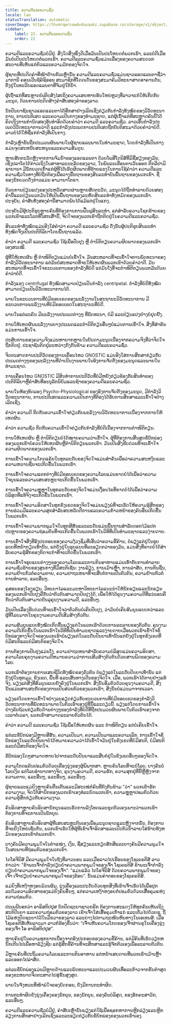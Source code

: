 ```yaml
---
title: ຄວາມດີແລະຄວາມຊົ່ວ
locale: lao
statusTranslation: automatic
coverImage: https://lhvmrqwrcowdvduuaukz.supabase.co/storage/v1/object/public/strapi-uploads/small_cover-educacion-fundamental.webp-2d51a7828a2b1309555be27f7e2a61a0.webp
sidebar:
    label: 22. ຄວາມດີແລະຄວາມຊົ່ວ
    order: 22
---
```

ຄວາມດີແລະຄວາມຊົ່ວບໍ່ມີຢູ່. ສິ່ງໃດສິ່ງໜຶ່ງດີເມື່ອມັນເປັນປະໂຫຍດຕໍ່ພວກເຮົາ, ແລະບໍ່ດີເມື່ອມັນບໍ່ເປັນປະໂຫຍດຕໍ່ພວກເຮົາ. ຄວາມດີແລະຄວາມຊົ່ວແມ່ນເລື່ອງຂອງຄວາມສະດວກສະບາຍທີ່ເຫັນແກ່ຕົວແລະຄວາມມັກຂອງຈິດໃຈ.

ຜູ້ຊາຍທີ່ປະດິດຄຳທີ່ໜ້າຢ້ານກົວເຫຼົ່ານັ້ນ ຄວາມດີແລະຄວາມຊົ່ວແມ່ນຊາວແອດແລນຕາຊື່ວ່າ ມາການີ ຄອນເວີນຊ໌ຄ໌ຊິອອນ ສະມາຊິກທີ່ໂດດເດັ່ນຂອງສະມາຄົມວິທະຍາສາດອາຄານດັນ, ຕັ້ງຢູ່ໃນທະວີບແອດແລນຕາທີ່ຈົມຢູ່ໃຕ້ນໍ້າ.

ຜູ້ເຖົ້າແກ່ທີ່ສະຫຼາດບໍ່ເຄີຍສົງໄສເຖິງຄວາມເສຍຫາຍອັນໃຫຍ່ຫຼວງທີ່ລາວຈະກໍ່ໃຫ້ເກີດກັບມະນຸດ, ດ້ວຍການປະດິດສ້າງຄຳສັບສອງຄຳຂອງລາວ.

ນັກປັນຍາຊົນຊາວແອດແລນຕາໄດ້ສຶກສາຢ່າງເລິກເຊິ່ງກ່ຽວກັບກໍາລັງທັງໝົດຂອງວິວັດທະນາການ, ການປະຕິເສດ ແລະຄວາມເປັນກາງຂອງທໍາມະຊາດ, ແຕ່ຜູ້ເຖົ້າແກ່ທີ່ສະຫຼາດຄົນນີ້ໄດ້ຄິດເຖິງການກໍານົດສອງອັນທໍາອິດດ້ວຍຄໍາວ່າ ຄວາມດີ ແລະຄວາມຊົ່ວ. ລາວເອີ້ນກຳລັງປະເພດວິວັດທະນາການວ່າດີ ແລະກຳລັງປະເພດການປະຕິເສດຖືກບັບຕິສະມາດ້ວຍຄຳວ່າບໍ່ດີ. ລາວບໍ່ໄດ້ໃຫ້ຊື່ແກ່ກຳລັງທີ່ເປັນກາງ.

ກໍາລັງເຫຼົ່ານັ້ນຖືກປະມວນຜົນພາຍໃນຜູ້ຊາຍແລະພາຍໃນທໍາມະຊາດ, ໂດຍກໍາລັງທີ່ເປັນກາງແມ່ນຈຸດສະຫນັບສະຫນູນແລະຄວາມສົມດຸນ.

ຫຼາຍສັດຕະວັດຫຼັງຈາກການຈົມນໍ້າຂອງແອດແລນຕາ ດ້ວຍໂພສີໂດນິສ໌ທີ່ມີຊື່ສຽງຂອງມັນ, ເຊິ່ງປລາໂຕໄດ້ກ່າວເຖິງໃນສາທາລະນະລັດຂອງລາວ, ໃນພົນລະເຮືອນຕາເວັນອອກ ຕີກລີຢາມິຊາຍານາ ມີນັກບວດເກົ່າແກ່ຜູ້ທີ່ໄດ້ເຮັດຜິດພາດທີ່ຮ້າຍແຮງໃນການໃຊ້ຄໍາວ່າ ຄວາມດີແລະຄວາມຊົ່ວໃນທາງທີ່ບໍ່ຖືກຕ້ອງເພື່ອວາງພື້ນຖານຂອງສິນລະທຳບົນພື້ນຖານຂອງພວກເຂົາ. ຊື່ຂອງນັກບວດດັ່ງກ່າວແມ່ນ ອາມານາໂຕຣາ.

ດ້ວຍການປ່ຽນແປງຂອງປະຫວັດສາດຜ່ານຫຼາຍສັດຕະວັດ, ມະນຸດໄດ້ຖືກທໍາລາຍດ້ວຍສອງຄໍານີ້ແລະປ່ຽນພວກມັນໃຫ້ເປັນພື້ນຖານຂອງລະຫັດສິນລະທໍາທັງຫມົດຂອງພວກເຂົາ. ປະຈຸບັນ, ຄໍາສັບທັງສອງຄໍານີ້ສາມາດພົບໄດ້ແມ້ແຕ່ຢູ່ໃນແກງ.

ປະຈຸບັນມີຜູ້ປະຕິຮູບຫຼາຍຄົນທີ່ຕ້ອງການການຟື້ນຟູສິນລະທໍາ, ແຕ່ສໍາລັບຄວາມໂຊກຮ້າຍຂອງພວກເຂົາແລະໂລກທີ່ໂສກເສົ້ານີ້, ຈິດໃຈຂອງພວກເຂົາຖືກຕິດຢູ່ໃນຄວາມດີແລະຄວາມຊົ່ວ.

ສິນລະທໍາທັງໝົດແມ່ນອີງໃສ່ຄໍາວ່າ ຄວາມດີ ແລະຄວາມຊົ່ວ ດັ່ງນັ້ນຜູ້ປະຕິຮູບສິນລະທໍາທັງໝົດຈຶ່ງເປັນປະຕິກິລິຍາໂດຍພື້ນຖານແລ້ວ.

ຄໍາວ່າ ຄວາມດີ ແລະຄວາມຊົ່ວ ໃຊ້ເພື່ອປັບປຸງ ຫຼື ຕໍານິຕິຕຽນຄວາມຜິດພາດຂອງພວກເຮົາເອງສະເໝີ.

ຜູ້ທີ່ໃຫ້ເຫດຜົນ ຫຼື ຕຳໜິຕິຕຽນແມ່ນບໍ່ເຂົ້າໃຈ. ມັນສະຫລາດທີ່ຈະເຂົ້າໃຈການພັດທະນາຂອງກຳລັງວິວັດທະນາການ ແຕ່ມັນບໍ່ສະຫລາດທີ່ຈະໃຫ້ເຫດຜົນພວກເຂົາດ້ວຍຄຳວ່າດີ. ມັນສະຫລາດທີ່ຈະເຂົ້າໃຈຂະບວນການຂອງກຳລັງທີ່ບໍ່ດີ ແຕ່ມັນໂງ່ທີ່ຈະຕຳໜິຕິຕຽນພວກມັນດ້ວຍຄຳວ່າບໍ່ດີ.

ກຳລັງແຮງ centrifugal ທັງໝົດສາມາດປ່ຽນເປັນກຳລັງ centripetal. ກຳລັງທີ່ບໍ່ດີທັງໝົດສາມາດປ່ຽນເປັນວິວັດທະນາການໄດ້.

ພາຍໃນຂະບວນການທີ່ບໍ່ມີຂອບເຂດຂອງພະລັງງານໃນສະຖານະວິວັດທະນາການ ມີຂະບວນການພະລັງງານທີ່ບໍ່ມີຂອບເຂດໃນສະຖານະທີ່ບໍ່ດີ.

ພາຍໃນແຕ່ລະຄົນ ມີພະລັງງານປະເພດຕ່າງໆ ທີ່ພັດທະນາ, ບໍ່ມີ ແລະປ່ຽນແປງຢ່າງບໍ່ຢຸດຢັ້ງ.

ການໃຫ້ເຫດຜົນພະລັງງານບາງປະເພດແລະຕໍານິຕິຕຽນອື່ນໆບໍ່ແມ່ນການເຂົ້າໃຈ. ສິ່ງທີ່ສໍາຄັນແມ່ນການເຂົ້າໃຈ.

ປະສົບການຂອງຄວາມຈິງແມ່ນຫາຍາກຫຼາຍໃນບັນດາມະນຸດເນື່ອງຈາກຄວາມຈິງທີ່ວ່າຈິດໃຈຖືກຕິດຢູ່. ປະຊາຊົນຕິດຢູ່ລະຫວ່າງກົງກັນຂ້າມ ຄວາມດີແລະຄວາມຊົ່ວ.

ຈິດຕະສາດການປະຕິວັດຂອງການເຄື່ອນໄຫວ GNOSTIC ແມ່ນອີງໃສ່ການສຶກສາກ່ຽວກັບປະເພດຕ່າງໆຂອງພະລັງງານທີ່ດໍາເນີນງານພາຍໃນອົງການຈັດຕັ້ງຂອງມະນຸດແລະພາຍໃນທໍາມະຊາດ.

ການເຄື່ອນໄຫວ GNOSTIC ມີສິນທໍາການປະຕິວັດທີ່ບໍ່ມີຫຍັງກ່ຽວຂ້ອງກັບສິນທໍາຂອງປະຕິກິລິຍາຫຼືຄໍາສັບທີ່ອະນຸລັກນິຍົມແລະຊ້າຂອງຄວາມດີແລະຄວາມຊົ່ວ.

ພາຍໃນຫ້ອງທົດລອງ Psycho-Physiological ຂອງອົງການຈັດຕັ້ງຂອງມະນຸດ, ມີກໍາລັງວິວັດທະນາການ, ການປະຕິເສດແລະຄວາມເປັນກາງທີ່ຕ້ອງໄດ້ຮັບການສຶກສາແລະເຂົ້າໃຈຢ່າງເລິກເຊິ່ງ.

ຄໍາວ່າ ຄວາມດີ ກີດກັນຄວາມເຂົ້າໃຈກ່ຽວກັບພະລັງງານວິວັດທະນາການເນື່ອງຈາກການໃຫ້ເຫດຜົນ.

ຄໍາວ່າ ຄວາມຊົ່ວ ກີດກັນຄວາມເຂົ້າໃຈກ່ຽວກັບກໍາລັງທີ່ບໍ່ດີເນື່ອງຈາກການຕໍາໜິຕິຕຽນ.

ການໃຫ້ເຫດຜົນ ຫຼື ຕໍານິຕິຕຽນບໍ່ໄດ້ໝາຍຄວາມວ່າເຂົ້າໃຈ. ຜູ້ທີ່ຕ້ອງການສິ້ນສຸດຂໍ້ບົກພ່ອງຂອງພວກເຂົາບໍ່ຄວນໃຫ້ເຫດຜົນຫຼືຕໍານິຕິຕຽນພວກເຂົາ. ມັນເປັນສິ່ງຮີບດ່ວນທີ່ຈະເຂົ້າໃຈຄວາມຜິດພາດຂອງພວກເຮົາ.

ການເຂົ້າໃຈຄວາມໂກດແຄ້ນໃນທຸກລະດັບຂອງຈິດໃຈແມ່ນສໍາຄັນເພື່ອວ່າຄວາມສະຫງົບແລະຄວາມຫວານຊື່ນຈະເກີດຂື້ນໃນພວກເຮົາ.

ການເຂົ້າໃຈຄວາມແຕກຕ່າງທີ່ບໍ່ມີຂອບເຂດຂອງຄວາມໂລບແມ່ນຂາດບໍ່ໄດ້ເພື່ອວ່າຄວາມໃຈບຸນແລະຄວາມເສຍສະຫຼະຈະເກີດຂື້ນໃນພວກເຮົາ.

ການເຂົ້າໃຈຄວາມຫຼູຫຼາໃນທຸກລະດັບຂອງຈິດໃຈແມ່ນເງື່ອນໄຂທີ່ຂາດບໍ່ໄດ້ເພື່ອວ່າຄວາມບໍລິສຸດທີ່ແທ້ຈິງຈະເກີດຂື້ນໃນພວກເຮົາ.

ການເຂົ້າໃຈຄວາມອິດສາໃນທຸກຂົງເຂດຂອງຈິດໃຈແມ່ນພຽງພໍທີ່ຈະເຮັດໃຫ້ຄວາມຮູ້ສຶກຂອງການຮ່ວມມືແລະຄວາມສຸກສໍາລັບສະຫວັດດີການແລະຄວາມກ້າວຫນ້າຂອງຄົນອື່ນເກີດຂື້ນໃນພວກເຮົາ.

ການເຂົ້າໃຈຄວາມພາກພູມໃຈໃນທຸກສີສັນແລະລະດັບແມ່ນພື້ນຖານສໍາລັບດອກໄມ້ແປກປະຫຼາດຂອງຄວາມຖ່ອມຕົນທີ່ຈະເກີດຂື້ນໃນພວກເຮົາໃນວິທີທີ່ເປັນທໍາມະຊາດແລະງ່າຍດາຍ.

ການເຂົ້າໃຈສິ່ງທີ່ອົງປະກອບຂອງຄວາມງ້ວງຊຶມທີ່ເອີ້ນວ່າຄວາມຂີ້ຄ້ານ, ບໍ່ພຽງແຕ່ຢູ່ໃນຮູບແບບທີ່ຫນ້າກຽດເທົ່ານັ້ນ, ແຕ່ຍັງຢູ່ໃນຮູບແບບທີ່ລະອຽດກວ່າຂອງມັນ, ແມ່ນສິ່ງທີ່ຂາດບໍ່ໄດ້ສໍາລັບຄວາມຮູ້ສຶກຂອງກິດຈະກໍາທີ່ຈະເກີດຂື້ນໃນພວກເຮົາ.

ການເຂົ້າໃຈຮູບແບບຕ່າງໆຂອງຄວາມໂລບແລະການກິນອາຫານແມ່ນເທົ່າກັບການທໍາລາຍຄວາມຊົ່ວຮ້າຍຂອງສູນກາງທີ່ມີສະຕິເຊັ່ນ: ງານລ້ຽງ, ການເມົາເຫຼົ້າ, ການລ່າສັດ, ການກິນຊີ້ນ, ຄວາມຢ້ານກົວຕໍ່ຄວາມຕາຍ, ຄວາມປາຖະຫນາທີ່ຈະສືບຕໍ່ການເປັນຕົວຕົນ, ຄວາມຢ້ານກົວຕໍ່ການທໍາລາຍ, ແລະອື່ນໆ.

ຄູສອນຂອງໂຮງຮຽນ, ວິທະຍາໄລແລະມະຫາວິທະຍາໄລແນະນໍາໃຫ້ນັກຮຽນແລະນັກຮຽນຂອງພວກເຂົາປັບປຸງຄືກັບວ່າຕົວຕົນສາມາດປັບປຸງໄດ້, ເພື່ອໃຫ້ໄດ້ຄຸນງາມຄວາມດີທີ່ແນ່ນອນຄືກັບວ່າຕົວຕົນສາມາດບັນລຸຄຸນງາມຄວາມດີ, ແລະອື່ນໆ.

ມັນເປັນເລື່ອງຮີບດ່ວນທີ່ຈະເຂົ້າໃຈວ່າຕົວຕົນບໍ່ເຄີຍປັບປຸງ, ວ່າມັນບໍ່ເຄີຍສົມບູນແບບກວ່າແລະຜູ້ທີ່ໂລບມາກໃນຄຸນງາມຄວາມດີເສີມສ້າງຕົວຕົນ.

ຄວາມສົມບູນແບບທັງໝົດເກີດຂື້ນພຽງແຕ່ໃນພວກເຮົາດ້ວຍການລະລາຍຂອງຕົວຕົນ. ຄຸນງາມຄວາມດີເກີດຂື້ນໃນພວກເຮົາໃນວິທີທີ່ເປັນທໍາມະຊາດແລະງ່າຍດາຍເມື່ອພວກເຮົາເຂົ້າໃຈຂໍ້ບົກພ່ອງທາງຈິດໃຈຂອງພວກເຮົາບໍ່ພຽງແຕ່ໃນລະດັບປັນຍາເທົ່ານັ້ນແຕ່ຍັງຢູ່ໃນທຸກຂົງເຂດທີ່ບໍ່ມີສະຕິແລະບໍ່ມີສະຕິຂອງຈິດໃຈ.

ການຕ້ອງການປັບປຸງແມ່ນໂງ່, ຄວາມປາຖະຫນາສໍາລັບຄວາມບໍລິສຸດແມ່ນຄວາມອິດສາ, ຄວາມໂລບຄຸນງາມຄວາມດີຫມາຍຄວາມວ່າການເສີມສ້າງຕົວຕົນດ້ວຍສານພິດຂອງຄວາມໂລບ.

ພວກເຮົາຕ້ອງການການເສຍຊີວິດທັງໝົດຂອງຕົວຕົນ ບໍ່ພຽງແຕ່ໃນລະດັບປັນຍາເທົ່ານັ້ນ ແຕ່ຍັງຢູ່ໃນທຸກມຸມ, ຂົງເຂດ, ພື້ນທີ່ ແລະເສັ້ນທາງເດີນຂອງຈິດໃຈ. ເມື່ອ, ພວກເຮົາໄດ້ຕາຍຢ່າງແທ້ຈິງ, ພຽງແຕ່ສິ່ງທີ່ສົມບູນແບບຍັງຄົງຢູ່ໃນພວກເຮົາ. ສິ່ງນັ້ນອີ່ມຕົວດ້ວຍຄຸນງາມຄວາມດີ, ສິ່ງນັ້ນແມ່ນສານສະກັດຂອງການເປັນສ່ວນຕົວຂອງພວກເຮົາ, ສິ່ງນັ້ນບໍ່ແມ່ນມາຈາກເວລາ.

ພຽງແຕ່ໂດຍການເຂົ້າໃຈຢ່າງລະອຽດກ່ຽວກັບຂະບວນການທີ່ບໍ່ມີຂອບເຂດຂອງກຳລັງວິວັດທະນາການທີ່ພັດທະນາພາຍໃນຕົວເຮົາເອງຢູ່ທີ່ນີ້ແລະດຽວນີ້. ພຽງແຕ່ໂດຍການເຂົ້າໃຈຢ່າງຄົບຖ້ວນກ່ຽວກັບດ້ານຕ່າງໆຂອງກຳລັງທີ່ບໍ່ດີທີ່ຖືກປະມວນຜົນພາຍໃນຕົວເຮົາເອງຈາກເວລາຕໍ່ເວລາ, ພວກເຮົາສາມາດລະລາຍຕົວຕົນໄດ້.

ຄໍາວ່າ ຄວາມດີ ແລະຄວາມຊົ່ວ ໃຊ້ເພື່ອໃຫ້ເຫດຜົນ ແລະ ຕຳໜິຕິຕຽນ ແຕ່ບໍ່ເຄີຍເຂົ້າໃຈ.

ແຕ່ລະຂໍ້ບົກພ່ອງມີຫຼາຍສີສັນ, ຄວາມເປັນມາ, ຄວາມເປັນມາແລະຄວາມເລິກ. ການເຂົ້າໃຈຂໍ້ບົກພ່ອງໃນລະດັບປັນຍາບໍ່ໄດ້ຫມາຍຄວາມວ່າໄດ້ເຂົ້າໃຈມັນຢູ່ໃນຂົງເຂດທີ່ບໍ່ມີສະຕິ, ບໍ່ມີສະຕິແລະບໍ່ມີສະຕິຂອງຈິດໃຈ.

ຂໍ້ບົກພ່ອງໃດໆສາມາດຫາຍໄປຈາກລະດັບປັນຍາແລະສືບຕໍ່ຢູ່ໃນຂົງເຂດອື່ນໆຂອງຈິດໃຈ.

ຄວາມໂກດແຄ້ນປອມຕົວດ້ວຍເຄື່ອງນຸ່ງຂອງຜູ້ພິພາກສາ. ຫຼາຍຄົນໂລບທີ່ຈະບໍ່ໂລບ, ບາງຄົນບໍ່ໂລບເງິນ ແຕ່ໂລບອໍານາດທາງຈິດ, ຄຸນງາມຄວາມດີ, ຄວາມຮັກ, ຄວາມສຸກຢູ່ທີ່ນີ້ຫຼືຫຼັງຈາກຄວາມຕາຍ, ແລະອື່ນໆ, ແລະອື່ນໆ, ແລະອື່ນໆ.

ຜູ້ຊາຍແລະແມ່ຍິງຫຼາຍຄົນຕື່ນເຕັ້ນແລະມີສະເໜ່ຕໍ່ຄົນທີ່ກົງກັນຂ້າມ "ວ່າ" ພວກເຂົາຮັກຄວາມງາມ, ຈິດໃຕ້ສໍານຶກຂອງພວກເຂົາເອງທໍລະຍົດພວກເຂົາ, ຄວາມຫຼູຫຼາປອມຕົວດ້ວຍຄວາມຮູ້ສຶກກ່ຽວກັບຄວາມງາມ.

ຄົນອິດສາຫຼາຍຄົນອິດສານັກບຸນແລະເຮັດການລົງໂທດແລະຂູດຕົວເອງເພາະວ່າພວກເຂົາຕ້ອງການທີ່ຈະກາຍເປັນນັກບຸນ.

ຄົນອິດສາຫຼາຍຄົນອິດສາຜູ້ທີ່ເສຍສະຫຼະຕົນເອງເພື່ອມະນຸດຊາດແລະຫຼັງຈາກນັ້ນ, ຕ້ອງການທີ່ຈະຍິ່ງໃຫຍ່ເຊັ່ນກັນ, ພວກເຂົາເຮັດໃຫ້ຜູ້ທີ່ເຂົາເຈົ້າອິດສາແລະເປີດຕົວນໍ້າລາຍໃສ່ຮ້າຍທັງຫມົດຂອງພວກເຂົາຕໍ່ພວກເຂົາ.

ບາງຄົນມີຄວາມພູມໃຈໃນຕໍາແໜ່ງ, ເງິນ, ຊື່ສຽງແລະກຽດສັກສີແລະບາງຄົນມີຄວາມພູມໃຈໃນສະພາບທີ່ຖ່ອມຕົວຂອງພວກເຂົາ.

ໄດໂອຈີນິສ໌ ມີຄວາມພູມໃຈໃນຖັງທີ່ລາວນອນ ແລະເມື່ອລາວໄປເຮືອນຂອງໂຊເຄຣຕິສ໌ ລາວກ່າວວ່າ: "ຂ້າພະເຈົ້າກຳລັງຢຽບຍ່ຳຄວາມພາກພູມໃຈຂອງເຈົ້າ ໂຊເຄຣຕິສ໌ ຂ້າພະເຈົ້າກຳລັງຢຽບຍ່ຳຄວາມພາກພູມໃຈຂອງເຈົ້າ". "ແມ່ນແລ້ວ ໄດໂອຈີນິສ໌ ດ້ວຍຄວາມພາກພູມໃຈຂອງເຈົ້າ ເຈົ້າຢຽບຍ່ຳຄວາມພາກພູມໃຈຂອງຂ້ອຍ". ນັ້ນແມ່ນຄໍາຕອບຂອງໂຊເຄຣຕິສ໌.

ແມ່ຍິງທີ່ເຫງົາຫງອຍມ້ວນຜົມ, ນຸ່ງເຄື່ອງແລະປະດັບດ້ວຍທຸກສິ່ງທີ່ເຂົາເຈົ້າເຮັດໄດ້ເພື່ອປຸກລະດົມຄວາມອິດສາຂອງແມ່ຍິງຄົນອື່ນໆ, ແຕ່ຄວາມເຫງົາຫງອຍກໍ່ປອມຕົວດ້ວຍເສື້ອຄຸມແຫ່ງຄວາມຖ່ອມຕົວ.

ປະເພນີບອກວ່າ ອາຣິສຕິປປຸສ ນັກປັດຊະຍາຊາວກຣີກ ຕ້ອງການສະແດງໃຫ້ທຸກຄົນເຫັນເຖິງສະຕິປັນຍາ ແລະຄວາມຖ່ອມຕົວຂອງລາວ ເຂົາເຈົ້າໃສ່ເສື້ອຄຸມເກົ່າແກ່ ແລະເຕັມໄປດ້ວຍຮູ, ຖືໄມ້ແຫ່ງປັດຊະຍາໄວ້ໃນມືຂວາຂອງລາວ ແລະຍ່າງໄປຕາມຖະໜົນຫົນທາງໃນເອເທນສ໌. ເມື່ອໂຊເຄຣຕິສ໌ເຫັນລາວມາ ລາວກໍ່ຮ້ອງຂຶ້ນວ່າ: “ເຈົ້າເຫັນຄວາມໂກດຂອງເຈົ້າຜ່ານຮູໃນເຄື່ອງນຸ່ງຂອງເຈົ້າ ໂອ ອາຣິສຕິປປຸສ”.

ຫຼາຍຄົນຢູ່ໃນຄວາມທຸກຍາກເນື່ອງຈາກອົງປະກອບຂອງຄວາມຂີ້ຄ້ານ, ແຕ່ມີຄົນທີ່ເຮັດວຽກຫນັກເກີນໄປເພື່ອຫາລ້ຽງຊີບ ແຕ່ຮູ້ສຶກຂີ້ຄ້ານທີ່ຈະສຶກສາແລະຮູ້ຈັກຕົວເອງເພື່ອລະລາຍຕົວຕົນ.

ມີຫຼາຍຄົນທີ່ປະຖິ້ມຄວາມໂລບແລະການກິນອາຫານ ແຕ່ຫນ້າເສຍດາຍທີ່ພວກເຂົາເມົາເຫຼົ້າແລະອອກໄປລ່າສັດ.

ແຕ່ລະຂໍ້ບົກພ່ອງແມ່ນມີຫຼາຍດ້ານແລະພັດທະນາແລະປະມວນຜົນເທື່ອລະກ້າວຈາກຂັ້ນຕ່ໍາສຸດຂອງຂະຫນາດຈິດຕະສາດໄປສູ່ຂັ້ນສູງສຸດ.

ພາຍໃນຈັງຫວະທີ່ໜ້າພໍໃຈຂອງບົດກອນ, ຍັງມີການກະທໍາຜິດ.

ການກະທໍາຜິດຍັງນຸ່ງເຄື່ອງຂອງນັກບຸນ, ຂອງນັກບຸນ, ຂອງຄົນບໍລິສຸດ, ຂອງອັກຄະສາວົກ, ແລະອື່ນໆ.

ຄວາມດີແລະຄວາມຊົ່ວບໍ່ມີຢູ່, ຄໍາສັບເຫຼົ່ານັ້ນພຽງແຕ່ໃຊ້ເພື່ອຊອກຫາການຫຼີກລ່ຽງແລະຫຼີກລ່ຽງການສຶກສາຢ່າງເລິກເຊິ່ງແລະລະອຽດກ່ຽວກັບຂໍ້ບົກພ່ອງຂອງພວກເຮົາເອງ.

